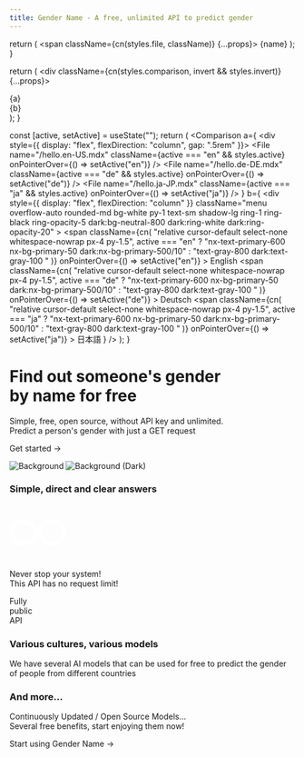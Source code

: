 ```yaml
---
title: Gender Name - A free, unlimited API to predict gender
---
```



  return (
    <span className={cn(styles.file, className)} {...props}>
      {name}
    </span>
  );
}

  return (
    <div className={cn(styles.comparison, invert && styles.invert)} {...props}>
      <div>{a}</div>
      <ArrowRightIcon width="1.2em" />
      <div>{b}</div>
    </div>
  );
}

  const [active, setActive] = useState("");
  return (
    <Comparison
      a={
        <div style={{ display: "flex", flexDirection: "column", gap: ".5rem" }}>
          <File
            name="/hello.en-US.mdx"
            className={active === "en" && styles.active}
            onPointerOver={() => setActive("en")}
          />
          <File
            name="/hello.de-DE.mdx"
            className={active === "de" && styles.active}
            onPointerOver={() => setActive("de")}
          />
          <File
            name="/hello.ja-JP.mdx"
            className={active === "ja" && styles.active}
            onPointerOver={() => setActive("ja")}
          />
        </div>
      }
      b={
        <div
          style={{ display: "flex", flexDirection: "column" }}
          className="menu overflow-auto rounded-md bg-white py-1 text-sm shadow-lg ring-1 ring-black ring-opacity-5 dark:bg-neutral-800 dark:ring-white dark:ring-opacity-20"
        >
          <span
            className={cn(
              "relative cursor-default select-none whitespace-nowrap px-4 py-1.5",
              active === "en"
                ? "nx-text-primary-600 nx-bg-primary-50 dark:nx-bg-primary-500/10"
                : "text-gray-800 dark:text-gray-100 "
            )}
            onPointerOver={() => setActive("en")}
          >
            English
          </span>
          <span
            className={cn(
              "relative cursor-default select-none whitespace-nowrap px-4 py-1.5",
              active === "de"
                ? "nx-text-primary-600 nx-bg-primary-50 dark:nx-bg-primary-500/10"
                : "text-gray-800 dark:text-gray-100 "
            )}
            onPointerOver={() => setActive("de")}
          >
            Deutsch
          </span>
          <span
            className={cn(
              "relative cursor-default select-none whitespace-nowrap px-4 py-1.5",
              active === "ja"
                ? "nx-text-primary-600 nx-bg-primary-50 dark:nx-bg-primary-500/10"
                : "text-gray-800 dark:text-gray-100 "
            )}
            onPointerOver={() => setActive("ja")}
          >
            日本語
          </span>
        </div>
      }
    />
  );
}

<div className="home-content">
  <div className="content-container hero-container">
    <h1 className="headline">Find out someone's gender <br className='sm:block hidden'/>by name for free</h1>
    <p className="subtitle">
      Simple, free, open source, without API key and unlimited. <br className='sm:block hidden'/> Predict a person's gender with just a GET request
    </p>
    <p className="subtitle">
      <Link className={styles.cta} href="https://github.com/Theryston/gender-name?tab=readme-ov-file#detailed-api-usage-instructions">Get started <span>→</span></Link>
    </p>
  </div>
  <style jsx>{`
    .hero-container {
      display: flex;
      flex-direction: column;
      align-items: center;
      text-align: center;
    }
    .content-container {
      max-width: 90rem;
      padding-left: max(env(safe-area-inset-left),1.5rem);
      padding-right: max(env(safe-area-inset-right),1.5rem);
      margin: 0 auto;
    }
    .features-container {
      margin: 8rem 0 0;
      padding: 4rem 0;
      background-color: #f3f4f6;
      border-bottom: 1px solid #e5e7eb;
    }
    .features-container .content-container {
      margin-top: -8rem;
    }
    :global(.dark) .features-container {
      background-color: #000;
      border-bottom: 1px solid rgb(38,38,38);
    }
    .headline {
      display: inline-flex;
      font-size: 3.125rem;
      font-size: min(4.375rem, max(8vw, 2.5rem));
      font-weight: 700;
      font-feature-settings: initial;
      letter-spacing: -.12rem;
      margin-left: -0.2rem;
      margin-top: 3.4rem;
      line-height: 1.1;
      background-image: linear-gradient(146deg,#000,#757a7d);
      -webkit-background-clip: text;
      -webkit-text-fill-color: transparent;
      background-clip: text;
    }
    :global(.dark) .headline {
      background-image: linear-gradient(146deg,#fff,#757a7d);
    }
    .subtitle {
      font-size: 1.3rem;
      font-size: min(1.3rem, max(3.5vw, 1.2rem));
      font-feature-settings: initial;
      line-height: 1.6;
    }
    :global(#docs-card) {
      min-height: 650px;
      color: #fff;
      text-shadow: 0 0 1rem rgba(0,0,0,0.1);
    }
    :global(#docs-card img) {
      object-fit: cover;
      object-position: left;
      position: absolute;
      left: 0;
      right: 0;
      top: 0;
      bottom: 0;
      height: 100%;
      width: 100%;
      z-index: 0;
      user-select: none;
      pointer-events: none;
    }
    :global(#docs-card img:nth-child(2)) {
      display: none;
    }
    :global(.dark #docs-card img:nth-child(2)) {
      display: initial;
    }
    :global(.dark #docs-card img:nth-child(1)) {
      display: none;
    }
    :global(.feat-darkmode) {
      min-height: 300px;
    }
    :global(.feat-darkmode h3) {
      font-size: 48px;
    }
    @media screen and (max-width: 1200px) {
      :global(.feat-darkmode h3) {
        font-size: 4vw;
        font-size: min(48px, max(4vw, 30px));
      }
      .headline {
        letter-spacing: -.08rem;
      }
    }
    @media screen and (max-width: 1024px) {
      :global(#docs-card) {
        aspect-ratio: 135/86;
      }
    }
    @media screen and (max-width: 768px) {
      :global(#docs-card) {
        min-height: 348px;
        width: 100%;
        aspect-ratio: auto;
      }
      :global(#docs-card img) {
        object-position: -26px 0;
        width: 250%;
        max-width: initial;
      }
    }
  `}</style>

  <div className="features-container">
    <div className="content-container">
      <Features>
        <Feature index={0} large centered id="docs-card" href="https://github.com/Theryston/gender-name?tab=readme-ov-file#detailed-api-usage-instructions">
          <Image src={docsCard} alt="Background" loading="eager" />
          <Image src={docsCard} alt="Background (Dark)" loading="eager" />
          <h3>Simple, direct and clear answers</h3>
        </Feature>
        <Feature index={4} centered style={{
          display: 'flex',
          flexDirection: 'column',
          alignItems: 'center',
          justifyContent: 'center',
          backgroundImage: 'url(/assets/gradient-bg.jpeg)',
          backgroundSize: 'cover',
          backgroundPosition: 'center',
          color: '#fff'
        }} href="https://github.com/Theryston/gender-name?tab=readme-ov-file#detailed-api-usage-instructions">
          <svg fill="#ffffff" width="100px" height="100px" viewBox="0 0 16 16" xmlns="http://www.w3.org/2000/svg"><path d="M12.07 4.25c-1.62 0-3 .94-4.07 2.79-1.08-1.85-2.45-2.79-4.07-2.79A3.84 3.84 0 0 0 0 8a3.84 3.84 0 0 0 3.93 3.75c1.62 0 3-.94 4.07-2.79 1.08 1.85 2.45 2.79 4.07 2.79A3.84 3.84 0 0 0 16 8a3.84 3.84 0 0 0-3.93-3.75zM3.93 10.5A2.6 2.6 0 0 1 1.25 8a2.6 2.6 0 0 1 2.68-2.5c1.25 0 2.29.82 3.18 2.5-.89 1.68-1.93 2.5-3.18 2.5zm8.14 0c-1.25 0-2.29-.82-3.18-2.5.89-1.68 1.93-2.5 3.18-2.5A2.6 2.6 0 0 1 14.75 8a2.6 2.6 0 0 1-2.68 2.5z"/></svg>
          <p style={{
            textShadow: '0 2px 4px rgb(0 0 0 / 20%)'
          }}>Never stop your system! <br className="hide-medium"/>This API has no request limit!</p>
        </Feature>
        <Feature index={5} centered className="feat-darkmode" style={{
          display: 'flex',
          alignItems: 'center',
          justifyContent: 'center',
        }}>
          <motion.div
            animate={{
              backgroundPosition: ['0% 0%', '50% 40%', '50% 40%', '100% 100%'],
              backgroundImage: [`radial-gradient(farthest-corner, #e2e5ea, #e2e5ea)`, 'radial-gradient(farthest-corner, #06080a, #e2e5ea)', 'radial-gradient(farthest-corner, #06080a, #e2e5ea)', 'radial-gradient(farthest-corner, #e2e5ea, #e2e5ea)'],
            }}
            transition={{
              backgroundPosition: {
                times: [0, .5, .5, 1],
                type: 'spring',
                repeat: Infinity,
                duration: 10,
                delay: 1
              },
              backgroundImage: {
                times: [0, .2, .8, 1],
                repeat: Infinity,
                duration: 10,
                delay: 1
              },
            }}
            style={{
              position: 'absolute',
              top: 0,
              left: 0,
              width: '100%',
              height: '100%',
              backgroundImage: `radial-gradient(farthest-corner, #06080a, #e2e5ea)`,
              backgroundSize: '400% 400%',
              backgroundRepeat: 'no-repeat',
            }}
          />
          <motion.h3
            animate={{
              color: ['#dae5ff', '#fff', '#fff', '#dae5ff'],
            }}
            transition={{
              color: {
                times: [.25, .35, .7, .8],
                type: 'spring',
                repeat: Infinity,
                duration: 10,
                delay: 1
              },
            }}
            style={{
              position: 'relative',
              mixBlendMode: 'difference',
            }}
          >Fully <br />public <br />API</motion.h3>
        </Feature>
        <Feature index={6} large href="https://github.com/Theryston/gender-name?tab=readme-ov-file#detailed-api-usage-instructions">
            <h3>Various cultures, various models</h3>
            <p>We have several AI models that can be used for free to predict the gender of people from different countries</p>
        </Feature>
        <Feature index={10} large>
          <h3>And more...</h3>
          <p>Continuously Updated / Open Source Models... <br/>Several free benefits, start enjoying them now!</p>
          <p className="subtitle"><Link className="!no-underline" href="https://github.com/Theryston/gender-name?tab=readme-ov-file#detailed-api-usage-instructions">Start using Gender Name →</Link></p>
        </Feature>
      </Features>
    </div>
  </div>
</div>
